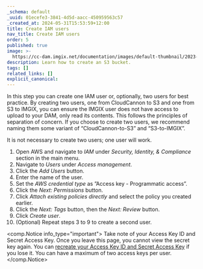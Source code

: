 ```yaml
---
_schema: default
_uuid: 01ecefe3-3841-4d5d-aacc-450959563c57
_created_at: 2024-05-31T15:53:59+12:00
title: Create IAM users
nav_title: Create IAM users
order: 5
published: true
image: >-
  https://cc-dam.imgix.net/documentation/images/default-thumbnail/2023-Q4/CloudCannon-Documentation-Thumbnail.png
description: Learn how to create an S3 bucket.
tags: []
related_links: []
explicit_canonical:
---
```

In this step you can create one IAM user or, optionally, two users for best practice. By creating two users, one from CloudCannon to S3 and one from S3 to IMGIX, you can ensure the IMGIX user does not have access to upload to your DAM, only read its contents. This follows the principles of separation of concern. If you choose to create two users, we recommend naming them some variant of “CloudCannon-to-S3” and “S3-to-IMGIX”.

It is not necessary to create two users; one user will work.

1. Open AWS and navigate to *IAM* under *Security, Identity, & Compliance* section in the main menu.
2. Navigate to *Users* under *Access management*.
3. Click the *Add Users* button.
4. Enter the name of the user.
5. Set the *AWS credential type* as ”Access key - Programmatic access”.
6. Click the *Next: Permissions* button.
7. Click *Attach existing policies directly* and select the policy you created earlier.
8. Click the *Next: Tags* button, then the *Next: Review* button.
9. Click *Create user*.
10. (Optional) Repeat steps 3 to 9 to create a second user.

<comp.Notice info_type="important">
  Take note of your Access Key ID and Secret Access Key. Once you leave this page, you cannot view the secret key again. You can [recreate your Access Key ID and Secret Access Key](https://docs.aws.amazon.com/IAM/latest/UserGuide/id_credentials_access-keys_retrieve.html) if you lose it. You can have a maximum of two access keys per user.
</comp.Notice>